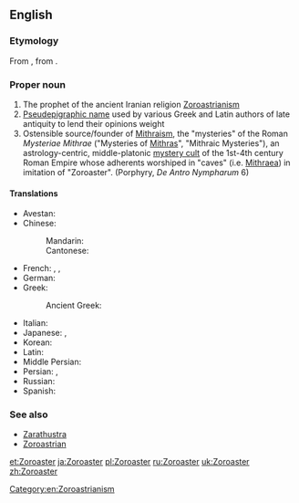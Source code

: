 ==English==
{{wikipedia}}

===Etymology===
From {{etyl|grc|en}} {{term|Ζωροάστρης|tr=Zōroastrēs|lang=grc}}, from {{etyl|ae|en}} {{term|sc=Avst|𐬰𐬀𐬭𐬀𐬚𐬎𐬱𐬙𐬭𐬀|tr=Zaraθuštra|lang=ae}}.

===Proper noun===
{{en-proper noun|-}}

# The prophet of the ancient Iranian religion [[Zoroastrianism]]
# [[Pseudepigrapha|Pseudepigraphic name]] used by various Greek and Latin authors of late antiquity to lend their opinions weight
# Ostensible source/founder of [[Mithraism]], the "mysteries" of the Roman ''Mysteriae Mithrae'' ("Mysteries of [[Mithras]]", "Mithraic Mysteries"), an astrology-centric, middle-platonic [[mystery cult]] of the 1st-4th century Roman Empire whose adherents worshiped in "caves" (i.e. [[Mithraeum|Mithraea]]) in imitation of "Zoroaster". (Porphyry, ''De Antro Nympharum'' 6)

====Translations====
{{trans-top|prophet}}
* Avestan: {{tø|ae|𐬰𐬀𐬭𐬀𐬚𐬎𐬱𐬙𐬭𐬀|tr=Zaraθuštra}}
* Chinese:
*: Mandarin: {{t|cmn|苏鲁支|tr=[[Sūlǔzhī]]|sc=Hani}}
*: Cantonese: {{t-|yue|蘇魯支|tr=Sou<sup>1</sup>lou<sup>5</sup>zī<sup>1</sup>|sc=Hani}}
* French: {{t+|fr|Zoroastre|m}}, {{t-|fr|Zarathushtra|m}}, {{t+|fr|Zarathoustra|m}}
* German: {{t-|de|Zarathustra|m}}
* Greek: {{t+|el|Ζωροάστρης|m|tr=Zoroástris|sc=Grek}}
*: Ancient Greek: {{l|grc|Ζωροάστρης|tr=Zōroastrēs}}
{{trans-mid}}
* Italian: {{t-|it|Zoroastro|m}}
* Japanese: {{t-|ja|ゾロアスター|tr=Zoroasutā|sc=Jpan}}, {{t-|ja|ザラスシュトラ|tr=Zarasushutora|sc=Jpan}}
* Korean: {{t-|ko|조로아스터|tr=Joroaseuteo|sc=Kore}}
* Latin: {{t-|la|Zoroaster|m}}
* Middle Persian: {{tø|pal|𐭦𐭫𐭲𐭥𐭱𐭲|tr=Zardušt}}
* Persian: {{t+|fa|زردشت|tr=Zardošt}}, {{t+|fa|زرتشت|tr=Zartošt|sc=fa-Arab}}
* Russian: {{t-|ru|Заратустра|m|tr=Zaratústra|sc=Cyrl}}
* Spanish: {{t+|es|Zoroastro|m}}
{{trans-bottom}}

===See also===
* [[Zarathustra]]
* [[Zoroastrian]]

[[Category:en:Zoroastrianism]]

[[et:Zoroaster]]
[[ja:Zoroaster]]
[[pl:Zoroaster]]
[[ru:Zoroaster]]
[[uk:Zoroaster]]
[[zh:Zoroaster]]
